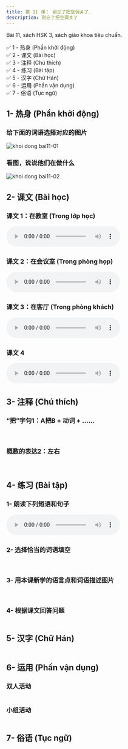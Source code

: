 ```yaml
---
title: 第 11 课： 别忘了把空调关了.
description: 别忘了把空调关了
---
```


Bài 11, sách HSK 3, sách giáo khoa tiêu chuẩn.


✅ 1 - 热身 (Phần khởi động)  
✅ 2 - 课文 (Bài học)  
✅ 3 - 注释 (Chú thích)  
✅ 4 - 练习 (Bài tập)  
✅ 5 - 汉字 (Chữ Hán)   
✅ 6 - 运用 (Phần vận dụng)  
✅ 7 - 俗语 (Tục ngữ) 

## 1- 热身 (Phần khởi động)
 

### 给下面的词语选择对应的图片
<img src="imgs/khoidong/bai11-01.png" alt="khoi dong bai11-01" />



### 看图，说说他们在做什么
<img src="imgs/khoidong/bai11-02.png" alt="khoi dong bai11-02" />


## 2- 课文 (Bài học)
### 课文 1：在教室 (Trong lớp học)
<audio controls>
  <source src="mp3/11-1.mp3" type="audio/mpeg" />
  Your browser does not support the audio tag.
</audio>
<img src="imgs/baihoc/bai11-01.png" alt="" />
<img src="imgs/baihoc/bai11-01a.png" alt="" />

### 课文 2：在会议室  (Trong phòng họp)
<audio controls>
  <source src="mp3/11-2.mp3" type="audio/mpeg" />
  Your browser does not support the audio tag.
</audio>
<img src="imgs/baihoc/bai11-02.png" alt="" />
<img src="imgs/baihoc/bai11-02a.png" alt="" />

### 课文 3：在客厅 (Trong phòng khách)
<audio controls>
  <source src="mp3/11-3.mp3" type="audio/mpeg" />
  Your browser does not support the audio tag.
</audio>
<img src="imgs/baihoc/bai11-03.png" alt="" />
<img src="imgs/baihoc/bai11-03a.png" alt="" />

### 课文 4
<audio controls>
  <source src="mp3/11-4.mp3" type="audio/mpeg" />
  Your browser does not support the audio tag.
</audio>
<img src="imgs/baihoc/bai11-04.png" alt="" />
<img src="imgs/baihoc/bai11-04a.png" alt="" />

## 3- 注释 (Chú thích)
    
### “把”字句1：A把B + 动词 + ...... 
<img src="imgs/chuthich/bai11-01.png" alt="" />
<img src="imgs/chuthich/bai11-01a.png" alt="" />
   

### 概数的表达2：左右 
<img src="imgs/chuthich/bai11-02.png" alt="" />
<img src="imgs/chuthich/bai11-02a.png" alt="" />

## 4- 练习 (Bài tập)  
### 1- 朗读下列短语和句子
<audio controls>
  <source src="mp3/11-5.mp3" type="audio/mpeg" />
  Your browser does not support the audio tag.
</audio>
<img src="imgs/baitap/bai11-01.png" alt="" />

### 2- 选择恰当的词语填空 
<img src="imgs/baitap/bai11-02.png" alt="" />
<img src="imgs/baitap/bai11-02a.png" alt="" />

### 3- 用本课新学的语言点和词语描述图片 
<img src="imgs/baitap/bai11-03.png" alt="" />
<img src="imgs/baitap/bai11-03a.png" alt="" />

### 4- 根据课文回答问题 
<img src="imgs/baitap/bai11-04.png" alt="" />

## 5- 汉字 (Chữ Hán)  
<img src="imgs/chuhan/bai11-01.png" alt="" />

## 6- 运用 (Phần vận dụng)  
### 双人活动 
<img src="imgs/vandung/bai11-01.png" alt="" />

###  小组活动
<img src="imgs/vandung/bai11-02.png" alt="" />

## 7- 俗语 (Tục ngữ) 
<img src="imgs/tucngu/bai11-01.png" alt="" />
